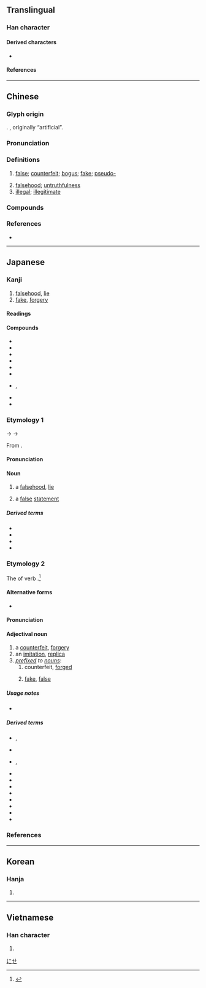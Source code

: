 {{also|伪|僞}}
{{character info}}
==Translingual==

===Han character===
{{Han char|rn=9|rad=人|as=09|sn=11|four=22227|canj=OIKF|ids=⿰亻為}}

====Derived characters====
* {{l|mul|𠼮}}

====References====
{{Han ref|kx=0112.071|dkj=00927|hdz=10195.040|uh=507D}}

----

==Chinese==
{{zh-forms|s=伪|t2=僞}}

===Glyph origin===
{{Han etym}}
{{Han simp|僞|f=爲|t=為}}. {{Han compound|亻|為|t1=man|t2=to make|ls=psc|c1=s|c2=p}}, originally “artificial”.

===Pronunciation===
{{zh-pron
|m=偽
|c=ngai6
|h=pfs=ngúi
|md=ngôi
|mn=gūi/qz:ûi/xm,zz:ūi
|mn_note=gūi - literary; ûi/ūi - vernacular (俗)
|mn-t=ngui6
|w=3hhue
|mc=y
|oc=y
|cat=a,n
}}

===Definitions===
{{zh-hanzi}}

# [[false]]; [[counterfeit]]; [[bogus]]; [[fake]]; [[pseudo-]]
#: {{zh-x|虛偽|hypocritical; hypocrisy}}
#: {{zh-x|偽造|to forge; to counterfeit}}
#: {{zh-x|偽鈔|counterfeit banknote}}
#: {{zh-x|偽麻黃鹼|'''pseudo'''ephedrine}}
# [[falsehood]]; [[untruthfulness]]
# [[illegal]]; [[illegitimate]]
#: {{zh-x|偽政權|puppet government}}
#: {{zh-x|^偽--^滿洲國|Manchukuo}}
#: {{zh-x|^偽 ^北京 ^大學|the {{w|Peking University}} under the control of Chinese puppet state of the Empire of Japan}}

===Compounds===
{{zh-der|偽鈔|偽軍|偽君子|偽劣|偽麻黃鹼|偽善|偽飾|偽書|偽託|偽造|偽證|偽政府|偽譔|偽裝|偽足|偽作|虛偽|乘偽行詐|作偽|偽品|偽國|偽幣|偽政權|偽本|偽滿洲國|偽組織|偽經|偽藥|偽裝滲透|偽造文書|別裁偽體|去偽存真|情偽|真偽|真偽莫辨|矯言偽行|矯飾偽行|詐偽|邪偽|飾偽|偽科學|偽皇}}

===References===
* {{R:yue:Hanzi}}

----

==Japanese==
{{ja-kanji forms|偽|僞}}

===Kanji===
{{ja-kanji|grade=c|rs=人09|kyu=僞}}

# [[falsehood]], [[lie]]
# [[fake]], [[forgery]]

====Readings====
{{ja-readings
|goon=が<ぐわ, ぎ<ぎ<ぐゐ
|kanon=が<ぐわ, ぎ<ぎ<ぐゐ
|kanyoon=か<くわ
|kun=いつわ-り<いつは-り, いつわ-る<いつは-る, にせ-
}}

====Compounds====
{{der-top|Compounds}}
* {{ja-r|疑%似|ぎ%じ}}
* {{ja-r|偽%装|ぎ%そう}}
* {{ja-r|偽%造|ぎ%ぞう}}
* {{ja-r|偽%善|ぎ%ぜん}}
* {{ja-r|偽%名|ぎ%めい}}
* {{ja-r|偽%薬|ぎ%やく}}
* {{ja-r|虚%偽|きょ%ぎ}}, {{ja-r|虚%偽|こ%ぎ}}
* {{ja-r|詐%偽|さ%ぎ}}
* {{ja-r|真%偽|しん%ぎ}}
{{der-bottom}}

===Etymology 1===
{{ja-kanjitab|ぎ|yomi=o}}
{{IPAchar|/ŋui/}} → {{IPAchar|/ɡwi/}} → {{IPAchar|/ɡi/}}

From {{der|ja|ltc|sort=ぎ|-}} {{ltc-l|僞}}.

====Pronunciation====
{{ja-pron|y=o|ぎ|acc=1|acc_ref=DJR}}

====Noun====
{{ja-noun|ぎ}}

# a [[falsehood]], [[lie]]
#: {{syn|ja|偽り|tr=itsuwari}}
# {{lb|ja|logic|sort=き}} a [[false]] [[statement]] {{gl|usually [[base]]d without [[fact]]s}}
#: {{ant|ja|真|tr=shin|真理|tr2=shinri}}

=====Derived terms=====
{{der-top}}
* {{ja-r|偽%印|ぎ%いん}}
* {{ja-r|偽%札|ぎ%さつ}}
* {{ja-r|偽%陰%性|ぎ%いん%せい}}
* {{ja-r|偽%陽%性|ぎ%よう%せい}}
{{der-bottom}}

===Etymology 2===
{{ja-kanjitab|にせ|yomi=k}}

The {{m|ja|連用形|tr=ren'yōkei||stem or continuative form}} of verb {{m|ja|似せる|tr=niseru||[[copy]], [[imitate]], [[forge]]}}.<ref>{{R:Daijisen}}</ref>

====Alternative forms====
* {{ja-l|贋}}

====Pronunciation====
{{ja-pron|y=k|にせ|acc=0|acc_ref=DJR}}

====Adjectival noun====
{{ja-noun|にせ|ニセ}}

# a [[counterfeit]], [[forgery]]
# an [[imitation]], [[replica]]
# ''[[prefix]]ed to [[noun]]s'':
## counterfeit, [[forge]]d
##: {{ja-usex|[[偽札|'''偽'''%札]]|'''にせ'''%さつ|'''counterfeit''' [[paper money]]|sort=にせ}}
## [[fake]], [[false]]
##: {{ja-usex|'''偽'''%[[学%生]]|'''にせ'''-%がく%せい|[[student]] with a '''false identity'''}}

=====Usage notes=====
* {{U:ja:informal|ニセ}}

=====Derived terms=====
{{der-top}}
* {{ja-r|偽アカウント|にせ-アカウント}}, {{ja-r|偽アカ|にせアカ}}
* {{ja-r|偽%印|にせ%いん}}
* {{ja-r|偽%書|にせ%がき|rom=-}}, {{ja-r|偽%書き|にせ%がき}}
* {{ja-r|偽%金|にせ%がね}}
* {{ja-r|偽%首|にせ%くび}}
* {{ja-r|偽%札|にせ%さつ}}
* {{ja-r|偽%証%文|にせ%-じょう%もん}}
* {{ja-r|偽 電%話 詐%欺|にせ でん%わ さ%ぎ}}
* {{ja-r|偽%判|にせ%-はん}}
* {{ja-r|偽%者|にせ%もの}}
* {{ja-r|偽%物|にせ%もの}}
{{der-bottom}}

===References===
<references/>

[[Category:Japanese prefixes|にせ]]

----

==Korean==

===Hanja===
{{ko-hanja|위}}

# {{rfdef|ko|sort=人09}}

----

==Vietnamese==

===Han character===
{{vi-readings|reading=[[nguỵ]]|rs=人09}}

# {{rfdef|vi|sort=人09}}